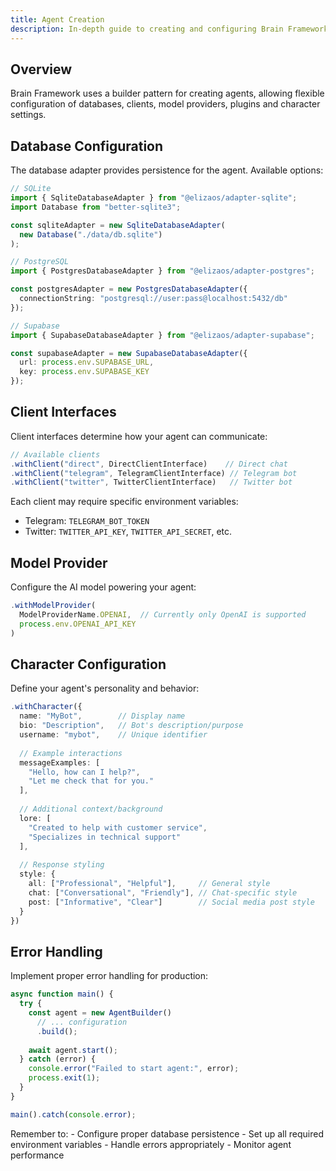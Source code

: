 ```yaml
---
title: Agent Creation
description: In-depth guide to creating and configuring Brain Framework agents
---
```



## Overview

Brain Framework uses a builder pattern for creating agents, allowing flexible configuration of databases, clients, model providers, plugins and character settings.

## Database Configuration

The database adapter provides persistence for the agent. Available options:

```typescript
// SQLite
import { SqliteDatabaseAdapter } from "@elizaos/adapter-sqlite";
import Database from "better-sqlite3";

const sqliteAdapter = new SqliteDatabaseAdapter(
  new Database("./data/db.sqlite")
);

// PostgreSQL
import { PostgresDatabaseAdapter } from "@elizaos/adapter-postgres";

const postgresAdapter = new PostgresDatabaseAdapter({
  connectionString: "postgresql://user:pass@localhost:5432/db"
});

// Supabase
import { SupabaseDatabaseAdapter } from "@elizaos/adapter-supabase";

const supabaseAdapter = new SupabaseDatabaseAdapter({
  url: process.env.SUPABASE_URL,
  key: process.env.SUPABASE_KEY
});
```

## Client Interfaces

Client interfaces determine how your agent can communicate:

```typescript
// Available clients
.withClient("direct", DirectClientInterface)    // Direct chat
.withClient("telegram", TelegramClientInterface) // Telegram bot
.withClient("twitter", TwitterClientInterface)   // Twitter bot
```

Each client may require specific environment variables:
- Telegram: `TELEGRAM_BOT_TOKEN`
- Twitter: `TWITTER_API_KEY`, `TWITTER_API_SECRET`, etc.

## Model Provider

Configure the AI model powering your agent:

```typescript
.withModelProvider(
  ModelProviderName.OPENAI,  // Currently only OpenAI is supported
  process.env.OPENAI_API_KEY
)
```

## Character Configuration

Define your agent's personality and behavior:

```typescript
.withCharacter({
  name: "MyBot",        // Display name
  bio: "Description",   // Bot's description/purpose
  username: "mybot",    // Unique identifier
  
  // Example interactions
  messageExamples: [
    "Hello, how can I help?",
    "Let me check that for you."
  ],
  
  // Additional context/background
  lore: [
    "Created to help with customer service",
    "Specializes in technical support"
  ],
  
  // Response styling
  style: {
    all: ["Professional", "Helpful"],     // General style
    chat: ["Conversational", "Friendly"], // Chat-specific style
    post: ["Informative", "Clear"]        // Social media post style
  }
})
```

## Error Handling

Implement proper error handling for production:

```typescript
async function main() {
  try {
    const agent = new AgentBuilder()
      // ... configuration
      .build();
      
    await agent.start();
  } catch (error) {
    console.error("Failed to start agent:", error);
    process.exit(1);
  }
}

main().catch(console.error);
```

<Aside type="tip">
Remember to:
- Configure proper database persistence
- Set up all required environment variables
- Handle errors appropriately
- Monitor agent performance
</Aside>